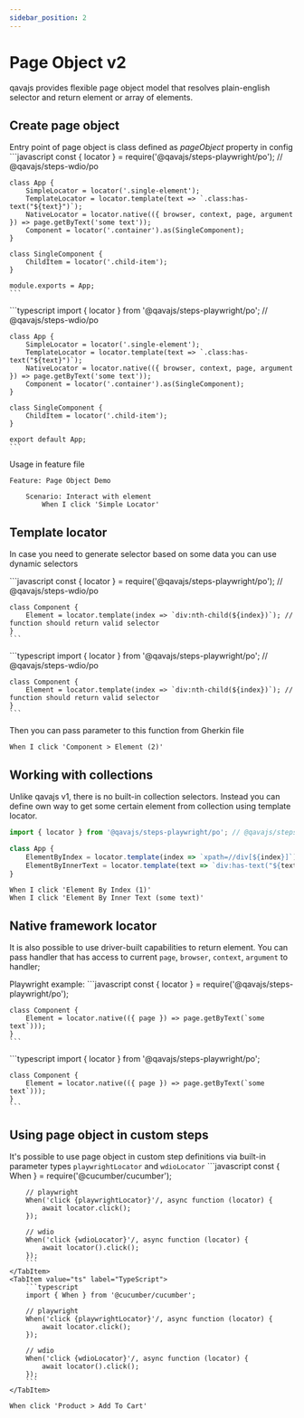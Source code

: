 ```yaml
---
sidebar_position: 2
---
```



# Page Object v2
qavajs provides flexible page object model that resolves plain-english selector and return element or array of elements.

## Create page object

Entry point of page object is class defined as _pageObject_ property in config
<Tabs>
  <TabItem value="js" label="JavaScript" default>
    ```javascript
    const { locator } = require('@qavajs/steps-playwright/po'); // @qavajs/steps-wdio/po

    class App {
        SimpleLocator = locator('.single-element');
        TemplateLocator = locator.template(text => `.class:has-text("${text}")`);
        NativeLocator = locator.native(({ browser, context, page, argument }) => page.getByText('some text'));
        Component = locator('.container').as(SingleComponent);
    }

    class SingleComponent {
        ChildItem = locator('.child-item');
    }

    module.exports = App;
    ```
  </TabItem>
  <TabItem value="ts" label="TypeScript">
    ```typescript
    import { locator } from '@qavajs/steps-playwright/po'; // @qavajs/steps-wdio/po

    class App {
        SimpleLocator = locator('.single-element');
        TemplateLocator = locator.template(text => `.class:has-text("${text}")`);
        NativeLocator = locator.native(({ browser, context, page, argument }) => page.getByText('some text'));
        Component = locator('.container').as(SingleComponent);
    }

    class SingleComponent {
        ChildItem = locator('.child-item');
    }

    export default App;
    ```
  </TabItem>
</Tabs>

Usage in feature file

```gherkin
Feature: Page Object Demo

    Scenario: Interact with element
        When I click 'Simple Locator'

```

## Template locator
In case you need to generate selector based on some data you can use dynamic selectors

<Tabs>
  <TabItem value="js" label="JavaScript" default>
    ```javascript
    const { locator } = require('@qavajs/steps-playwright/po'); // @qavajs/steps-wdio/po

    class Component {
        Element = locator.template(index => `div:nth-child(${index})`); // function should return valid selector
    }
    ```
  </TabItem>
  <TabItem value="ts" label="TypeScript">
    ```typescript
    import { locator } from '@qavajs/steps-playwright/po'; // @qavajs/steps-wdio/po

    class Component {
        Element = locator.template(index => `div:nth-child(${index})`); // function should return valid selector
    }
    ```
  </TabItem>
</Tabs>

Then you can pass parameter to this function from Gherkin file

```gherkin
When I click 'Component > Element (2)'
```

## Working with collections
Unlike qavajs v1, there is no built-in collection selectors. Instead you can define own way to get some certain
element from collection using template locator.

```typescript
import { locator } from '@qavajs/steps-playwright/po'; // @qavajs/steps-wdio/po

class App {
    ElementByIndex = locator.template(index => `xpath=//div[${index}]`);
    ElementByInnerText = locator.template(text => `div:has-text("${text}")`);
}
```

```gherkin
When I click 'Element By Index (1)'
When I click 'Element By Inner Text (some text)'
```

## Native framework locator
It is also possible to use driver-built capabilities to return element. You can pass handler that has access to
current `page`, `browser`, `context`, `argument` to handler;

Playwright example:
<Tabs>
  <TabItem value="js" label="JavaScript" default>
    ```javascript
    const { locator } = require('@qavajs/steps-playwright/po');

    class Component {
        Element = locator.native(({ page }) => page.getByText(`some text`)));
    }
    ```
  </TabItem>
  <TabItem value="ts" label="TypeScript">
    ```typescript
    import { locator } from '@qavajs/steps-playwright/po';

    class Component {
        Element = locator.native(({ page }) => page.getByText(`some text`)));
    }
    ```
  </TabItem>
</Tabs>

## Using page object in custom steps
It's possible to use page object in custom step definitions via built-in parameter types `playwrightLocator` and `wdioLocator`
<Tabs>
    <TabItem value="js" label="JavaScript" default>
        ```javascript
        const { When } = require('@cucumber/cucumber');

        // playwright
        When('click {playwrightLocator}'/, async function (locator) {
            await locator.click();
        });

        // wdio
        When('click {wdioLocator}'/, async function (locator) {
            await locator().click();
        });
        ```
    </TabItem>
    <TabItem value="ts" label="TypeScript">
        ```typescript
        import { When } from '@cucumber/cucumber';

        // playwright
        When('click {playwrightLocator}'/, async function (locator) {
            await locator.click();
        });

        // wdio
        When('click {wdioLocator}'/, async function (locator) {
            await locator().click();
        });
        ```
    </TabItem>
</Tabs>

```gherkin
When click 'Product > Add To Cart'
```